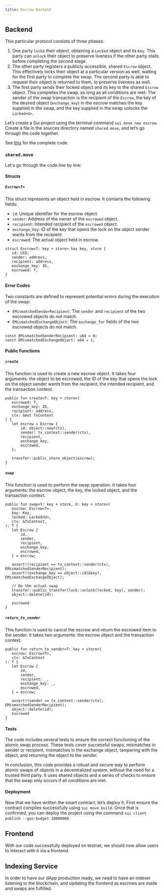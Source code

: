 ```yaml
---
title: Escrow Backend
---
```


## Backend

This particular protocol consists of three phases:

1. One party `lock`s their object, obtaining a `Locked` object and its `Key`. This party can `unlock` their object to preserve liveness if the other party stalls before completing the second stage.
2. The other party registers a publicly accessible, shared `Escrow` object. This effectively locks their object at a particular version as well, waiting for the first party to complete the swap. The second party is able to request their object is returned to them, to preserve liveness as well.
3. The first party sends their locked object and its key to the shared `Escrow` object. This completes the swap, as long as all conditions are met: The sender of the swap transaction is the recipient of the `Escrow`, the key of the desired object (`exchange_key`) in the escrow matches the key supplied in the swap, and the key supplied in the swap unlocks the `Locked<U>`.

Let’s create a Sui project using the terminal command `sui move new escrow`. Create a file in the sources directory named `shared.move`, and let’s go through the code together.

See [this](https://github.com/MystenLabs/sui/blob/main/examples/move/escrow/sources/shared.move) for the complete code.

### `shared.move`

Let's go through the code line by line:

#### Structs

##### `Escrow<T>`

This struct represents an object held in escrow. It contains the following fields:

- `id`: Unique identifier for the escrow object.
- `sender`: Address of the owner of the `escrowed` object.
- `recipient`: Intended recipient of the `escrowed` object.
- `exchange_key`: ID of the key that opens the lock on the object sender wants from the recipient.
- `escrowed`: The actual object held in escrow.

```move
struct Escrow<T: key + store> has key, store {
   id: UID,
   sender: address,
   recipient: address,
   exchange_key: ID,
   escrowed: T,
}
```

#### Error Codes

Two constants are defined to represent potential errors during the execution of the swap:

- `EMismatchedSenderRecipient`: The `sender` and `recipient` of the two escrowed objects do not match.
- `EMismatchedExchangeObject`: The `exchange_for` fields of the two escrowed objects do not match.

```move
const EMismatchedSenderRecipient: u64 = 0;
const EMismatchedExchangeObject: u64 = 1;
```

#### Public Functions

##### `create`

This function is used to create a new escrow object. It takes four arguments: the object to be escrowed, the ID of the key that opens the lock on the object sender wants from the recipient, the intended recipient, and the transaction context.

```move
public fun create<T: key + store>(
   escrowed: T,
   exchange_key: ID,
   recipient: address,
   ctx: &mut TxContext
) {
   let escrow = Escrow {
       id: object::new(ctx),
       sender: tx_context::sender(ctx),
       recipient,
       exchange_key,
       escrowed,
   };

   transfer::public_share_object(escrow);
}
```

##### `swap`

This function is used to perform the swap operation. It takes four arguments: the escrow object, the key, the locked object, and the transaction context.

```move
public fun swap<T: key + store, U: key + store>(
   escrow: Escrow<T>,
   key: Key,
   locked: Locked<U>,
   ctx: &TxContext,
): T {
   let Escrow {
       id,
       sender,
       recipient,
       exchange_key,
       escrowed,
   } = escrow;

   assert!(recipient == tx_context::sender(ctx), EMismatchedSenderRecipient);
   assert!(exchange_key == object::id(&key), EMismatchedExchangeObject);

   // Do the actual swap
   transfer::public_transfer(lock::unlock(locked, key), sender);
   object::delete(id);

   escrowed
}
```

##### `return_to_sender`

This function is used to cancel the escrow and return the escrowed item to the sender. It takes two arguments: the escrow object and the transaction context.

```move
public fun return_to_sender<T: key + store>(
   escrow: Escrow<T>,
   ctx: &TxContext
): T {
   let Escrow {
       id,
       sender,
       recipient: _,
       exchange_key: _,
       escrowed,
   } = escrow;

   assert!(sender == tx_context::sender(ctx), EMismatchedSenderRecipient);
   object::delete(id);
   escrowed
}
```

#### Tests

The code includes several tests to ensure the correct functioning of the atomic swap process. These tests cover successful swaps, mismatches in sender or recipient, mismatches in the exchange object, tampering with the object, and returning the object to the sender.

In conclusion, this code provides a robust and secure way to perform atomic swaps of objects in a decentralized system, without the need for a trusted third party. It uses shared objects and a series of checks to ensure that the swap only occurs if all conditions are met.

#### Deployment

Now that we have written the smart contract, let’s deploy it. First ensure the contract compiles successfully using `sui move build`. Once that is confirmed, you can deploy the project using the command `sui client publish --gas-budget 10000000`.

## Frontend
With our code successfully deployed on testnet, we should now allow users to interact with it via a frontend.

## Indexing Service
In order to have our dApp production ready, we need to have an indexer listening to the blockchain, and updating the frontend as escrows are made and swaps are fulfilled.
